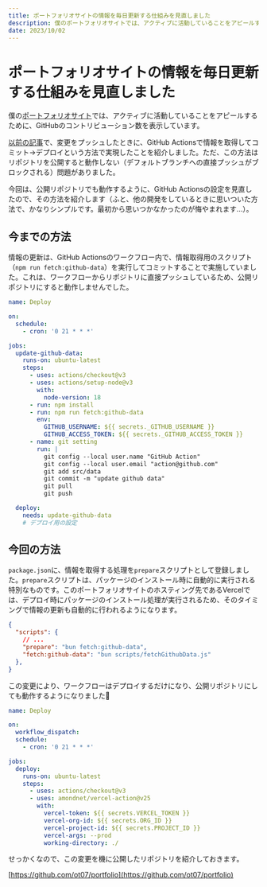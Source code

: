 ```yaml
---
title: ポートフォリオサイトの情報を毎日更新する仕組みを見直しました
description: 僕のポートフォリオサイトでは、アクティブに活動していることをアピールするために、GitHubのコントリビューション数を表示しています。今回は、公開リポジトリでも動作するように、GitHub Actionsの設定を見直したので、その方法を紹介します。
date: 2023/10/02
---
```


# ポートフォリオサイトの情報を毎日更新する仕組みを見直しました

僕の[ポートフォリオサイト](https://portfolio-ot07.vercel.app/ja)では、アクティブに活動していることをアピールするために、GitHubのコントリビューション数を表示しています。

[以前の記事](https://techblog-ot07.vercel.app/portfolio-cron)で、変更をプッシュしたときに、GitHub Actionsで情報を取得してコミット→デプロイという方法で実現したことを紹介しました。ただ、この方法はリポジトリを公開すると動作しない（デフォルトブランチへの直接プッシュがブロックされる）問題がありました。

今回は、公開リポジトリでも動作するように、GitHub Actionsの設定を見直したので、その方法を紹介します（ふと、他の開発をしているときに思いついた方法で、かなりシンプルです。最初から思いつかなかったのが悔やまれます...）。

## 今までの方法

情報の更新は、GitHub Actionsのワークフロー内で、情報取得用のスクリプト（`npm run fetch:github-data`）を実行してコミットすることで実施していました。これは、ワークフローからリポジトリに直接プッシュしているため、公開リポジトリにすると動作しませんでした。

```yml
name: Deploy

on:
  schedule:
    - cron: '0 21 * * *'

jobs:
  update-github-data:
    runs-on: ubuntu-latest
    steps:
      - uses: actions/checkout@v3
      - uses: actions/setup-node@v3
        with:
          node-version: 18
      - run: npm install
      - run: npm run fetch:github-data
        env:
          GITHUB_USERNAME: ${{ secrets._GITHUB_USERNAME }}
          GITHUB_ACCESS_TOKEN: ${{ secrets._GITHUB_ACCESS_TOKEN }}
      - name: git setting
        run: |
          git config --local user.name "GitHub Action"
          git config --local user.email "action@github.com"
          git add src/data
          git commit -m "update github data"
          git pull
          git push

  deploy:
    needs: update-github-data
    # デプロイ用の設定
```

## 今回の方法

`package.json`に、情報を取得する処理を`prepare`スクリプトとして登録しました。`prepare`スクリプトは、パッケージのインストール時に自動的に実行される特別なものです。このポートフォリオサイトのホスティング先であるVercelでは、デプロイ時にパッケージのインストール処理が実行されるため、そのタイミングで情報の更新も自動的に行われるようになります。

```json
{
  "scripts": {
    // ...
    "prepare": "bun fetch:github-data",
    "fetch:github-data": "bun scripts/fetchGithubData.js"
  },
}
```

この変更により、ワークフローはデプロイするだけになり、公開リポジトリにしても動作するようになりました👏

```yml
name: Deploy

on:
  workflow_dispatch:
  schedule:
    - cron: '0 21 * * *'

jobs:
  deploy:
    runs-on: ubuntu-latest
    steps:
      - uses: actions/checkout@v3
      - uses: amondnet/vercel-action@v25
        with:
          vercel-token: ${{ secrets.VERCEL_TOKEN }}
          vercel-org-id: ${{ secrets.ORG_ID }}
          vercel-project-id: ${{ secrets.PROJECT_ID }}
          vercel-args: --prod
          working-directory: ./
```

せっかくなので、この変更を機に公開したリポジトリを紹介しておきます。

[https://github.com/ot07/portfolio](https://github.com/ot07/portfolio)
